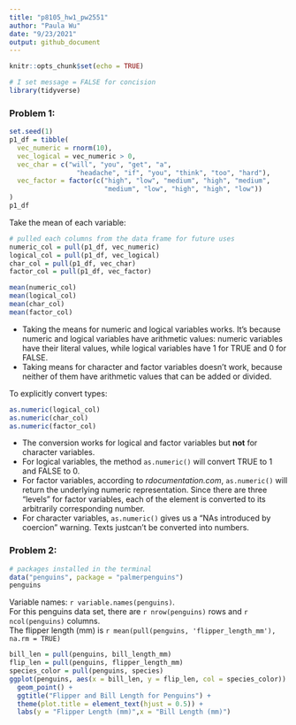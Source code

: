 ```yaml
---
title: "p8105_hw1_pw2551"
author: "Paula Wu"
date: "9/23/2021"
output: github_document
---
```


```r
knitr::opts_chunk$set(echo = TRUE)
```

```r
# I set message = FALSE for concision
library(tidyverse)
```

### **Problem 1**:
```r
set.seed(1) 
p1_df = tibble(
  vec_numeric = rnorm(10),
  vec_logical = vec_numeric > 0,
  vec_char = c("will", "you", "get", "a", 
                 "headache", "if", "you", "think", "too", "hard"),
  vec_factor = factor(c("high", "low", "medium", "high", "medium", 
                        "medium", "low", "high", "high", "low"))
)
p1_df
```
Take the mean of each variable:
```r
# pulled each columns from the data frame for future uses
numeric_col = pull(p1_df, vec_numeric)
logical_col = pull(p1_df, vec_logical)
char_col = pull(p1_df, vec_char)
factor_col = pull(p1_df, vec_factor)

mean(numeric_col)
mean(logical_col)
mean(char_col)
mean(factor_col)
```
* Taking the means for numeric and logical variables works. It's because numeric and logical variables have arithmetic values: numeric variables have their literal values, while logical variables have 1 for TRUE and 0 for FALSE.  <br>
* Taking means for character and factor variables doesn't work, because neither of them have arithmetic values that can be added or divided. <br>

To explicitly convert types:
```r
as.numeric(logical_col)
as.numeric(char_col)
as.numeric(factor_col)
```
* The conversion works for logical and factor variables but **not** for character variables. <br>
* For logical variables, the method `as.numeric()` will convert TRUE to 1 and FALSE to 0. <br>
* For factor variables, according to *rdocumentation.com*, `as.numeric()` will return the underlying numeric representation. Since there are three "levels" for factor variables, each of the element is converted to its arbitrarily corresponding number. <br>
* For character variables, `as.numeric()` gives us a "NAs introduced by coercion" warning. Texts justcan't be converted into numbers. <br>


### **Problem 2**:
```r
# packages installed in the terminal
data("penguins", package = "palmerpenguins")
penguins
```

Variable names: `r variable.names(penguins)`. <br>
For this penguins data set, there are `r nrow(penguins)` rows 
and `r ncol(penguins)` columns. <br>
The flipper length (mm) is 
`r mean(pull(penguins, 'flipper_length_mm'), na.rm = TRUE)`

```r
bill_len = pull(penguins, bill_length_mm)
flip_len = pull(penguins, flipper_length_mm)
species_color = pull(penguins, species)
ggplot(penguins, aes(x = bill_len, y = flip_len, col = species_color)) + 
  geom_point() + 
  ggtitle("Flipper and Bill Length for Penguins") +
  theme(plot.title = element_text(hjust = 0.5)) +
  labs(y = "Flipper Length (mm)",x = "Bill Length (mm)")
```
